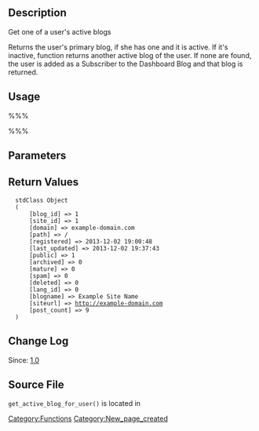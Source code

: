== Description ==

Get one of a user's active blogs

Returns the user's primary blog, if she has one and it is active. If it's inactive, function returns another active blog of the user. If none are found, the user is added as a Subscriber to the Dashboard Blog and that blog is returned.

== Usage ==

%%%<?php get_active_blog_for_user( $user_id ); ?>%%%

== Parameters ==

{{Parameter|$user_id|int|The unique ID of the user|required}}

== Return Values ==

{{Return||object|The blog object}}

   stdClass Object
   (
       [blog_id] => 1
       [site_id] => 1
       [domain] => example-domain.com
       [path] => /
       [registered] => 2013-12-02 19:00:48
       [last_updated] => 2013-12-02 19:37:43
       [public] => 1
       [archived] => 0
       [mature] => 0
       [spam] => 0
       [deleted] => 0
       [lang_id] => 0
       [blogname] => Example Site Name
       [siteurl] => http://example-domain.com
       [post_count] => 9
   )

== Change Log ==

Since: [[Version 1.0|1.0]]

== Source File ==

<tt>get_active_blog_for_user()</tt> is located in {{Trac|wp-includes/ms-functions.php}}

[[Category:Functions]]

[[Category:New_page_created]]